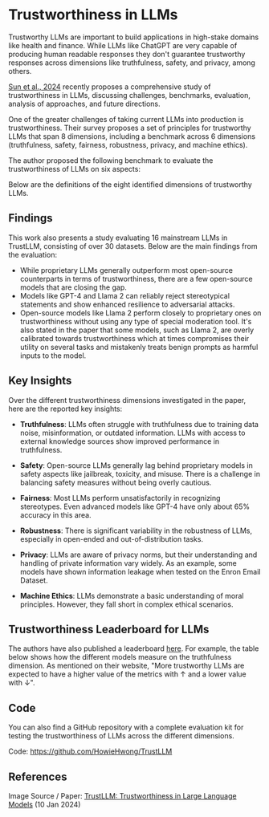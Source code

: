 # Trustworthiness in LLMs



Trustworthy LLMs are important to build applications in high-stake domains like health and finance. While LLMs like ChatGPT are very capable of producing human readable responses they don't guarantee trustworthy responses across dimensions like truthfulness, safety, and privacy, among others.

[Sun et al., 2024](https://arxiv.org/abs/2401.05561) recently proposes a comprehensive study of trustworthiness in LLMs, discussing challenges, benchmarks, evaluation, analysis of approaches, and future directions.

One of the greater challenges of taking current LLMs into production is trustworthiness. Their survey proposes a set of principles for trustworthy LLMs that span 8 dimensions, including a benchmark across 6 dimensions (truthfulness, safety, fairness, robustness, privacy, and machine ethics).

The author proposed the following benchmark to evaluate the trustworthiness of LLMs on six aspects:

<Screenshot src={TRUSTLLM} alt="A benchmark of trustworthy large language models" />

Below are the definitions of the eight identified dimensions of trustworthy LLMs. 

<Screenshot src={TRUSTLLM2} alt="Dimensions of Trustworthy LLMs" />

## Findings

This work also presents a study evaluating 16 mainstream LLMs in TrustLLM, consisting of over 30 datasets. Below are the main findings from the evaluation:

- While proprietary LLMs generally outperform most open-source counterparts in terms of trustworthiness, there are a few open-source models that are closing the gap.
- Models like GPT-4 and Llama 2 can reliably reject stereotypical statements and show enhanced resilience to adversarial attacks.
- Open-source models like Llama 2 perform closely to proprietary ones on trustworthiness without using any type of special moderation tool. It's also stated in the paper that some models, such as Llama 2, are overly calibrated towards trustworthiness which at times compromises their utility on several tasks and mistakenly treats benign prompts as harmful inputs to the model. 

## Key Insights

Over the different trustworthiness dimensions investigated in the paper, here are the reported key insights:

- **Truthfulness**: LLMs often struggle with truthfulness due to training data noise, misinformation, or outdated information. LLMs with access to external knowledge sources show improved performance in truthfulness.

- **Safety**: Open-source LLMs generally lag behind proprietary models in safety aspects like jailbreak, toxicity, and misuse. There is a challenge in balancing safety measures without being overly cautious.

- **Fairness**: Most LLMs perform unsatisfactorily in recognizing stereotypes. Even advanced models like GPT-4 have only about 65% accuracy in this area.

- **Robustness**: There is significant variability in the robustness of LLMs, especially in open-ended and out-of-distribution tasks.

- **Privacy**: LLMs are aware of privacy norms, but their understanding and handling of private information vary widely. As an example, some models have shown information leakage when tested on the Enron Email Dataset.

- **Machine Ethics**: LLMs demonstrate a basic understanding of moral principles. However, they fall short in complex ethical scenarios.

## Trustworthiness Leaderboard for LLMs

The authors have also published a leaderboard [here](https://trustllmbenchmark.github.io/TrustLLM-Website/leaderboard.html). For example, the table below shows how the different models measure on the truthfulness dimension. As mentioned on their website, "More trustworthy LLMs are expected to have a higher value of the metrics with ↑ and a lower value with ↓".

<Screenshot src={TRUSTLLM3} alt="Trustworthiness Leaderboard for LLMs" />

## Code

You can also find a GitHub repository with a complete evaluation kit for testing the trustworthiness of LLMs across the different dimensions. 

Code: https://github.com/HowieHwong/TrustLLM

## References



Image Source / Paper: [TrustLLM: Trustworthiness in Large Language Models](https://arxiv.org/abs/2401.05561) (10 Jan 2024)